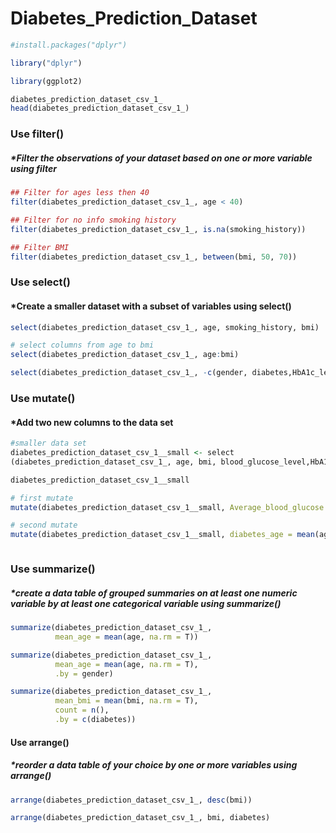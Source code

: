# Diabetes_Prediction_Dataset

```r
#install.packages("dplyr")

library("dplyr")

library(ggplot2)
```

```r
diabetes_prediction_dataset_csv_1_
head(diabetes_prediction_dataset_csv_1_)

```

### Use filter()

##### \*Filter the observations of your dataset based on one or more variable using filter

```r
## Filter for ages less then 40
filter(diabetes_prediction_dataset_csv_1_, age < 40)

## Filter for no info smoking history
filter(diabetes_prediction_dataset_csv_1_, is.na(smoking_history))

## Filter BMI
filter(diabetes_prediction_dataset_csv_1_, between(bmi, 50, 70))


```

### Use select()

#### \*Create a smaller dataset with a subset of variables using select()

```r

select(diabetes_prediction_dataset_csv_1_, age, smoking_history, bmi)

# select columns from age to bmi
select(diabetes_prediction_dataset_csv_1_, age:bmi)

select(diabetes_prediction_dataset_csv_1_, -c(gender, diabetes,HbA1c_level ))

```

### Use mutate() 

#### \*Add two new columns to the data set

```r
#smaller data set 
diabetes_prediction_dataset_csv_1__small <- select
(diabetes_prediction_dataset_csv_1_, age, bmi, blood_glucose_level,HbA1c_level, diabetes)

diabetes_prediction_dataset_csv_1__small

# first mutate
mutate(diabetes_prediction_dataset_csv_1__small, Average_blood_glucose = (HbA1c_level * 35.6)-77.3)

# second mutate 
mutate(diabetes_prediction_dataset_csv_1__small, diabetes_age = mean(age, na.rm = T), .by = diabetes)


```

```         
```

### Use summarize()

##### \*create a data table of grouped summaries on at least one numeric variable by at least one categorical variable using summarize()

```r
summarize(diabetes_prediction_dataset_csv_1_,
          mean_age = mean(age, na.rm = T))

summarize(diabetes_prediction_dataset_csv_1_,
          mean_age = mean(age, na.rm = T),
          .by = gender)

summarize(diabetes_prediction_dataset_csv_1_,
          mean_bmi = mean(bmi, na.rm = T),
          count = n(),
          .by = c(diabetes))
```

#### Use arrange()

##### \*reorder a data table of your choice by one or more variables using arrange()

```r
arrange(diabetes_prediction_dataset_csv_1_, desc(bmi))

arrange(diabetes_prediction_dataset_csv_1_, bmi, diabetes)
```
